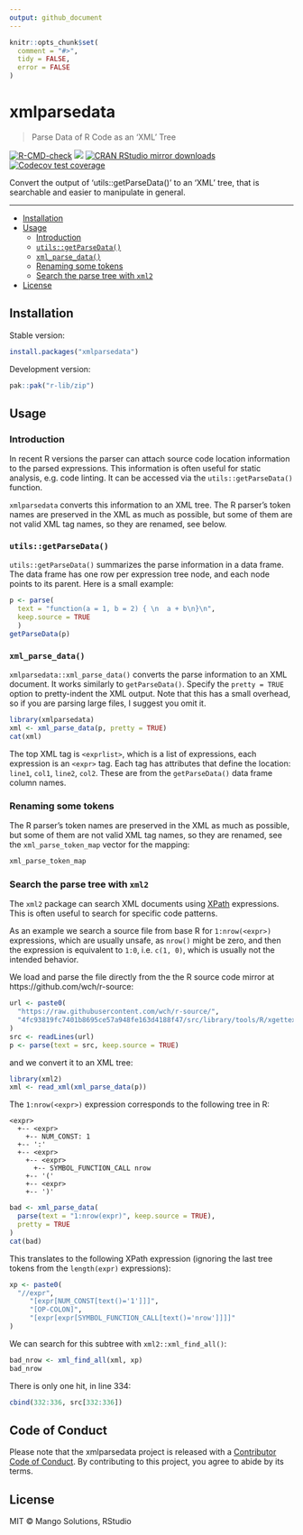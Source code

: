 ```yaml
---
output: github_document
---
```


```r
knitr::opts_chunk$set(
  comment = "#>",
  tidy = FALSE,
  error = FALSE
)
```

# xmlparsedata

> Parse Data of R Code as an 'XML' Tree

<!-- badges: start -->
[![R-CMD-check](https://github.com/r-lib/xmlparsedata/actions/workflows/R-CMD-check.yaml/badge.svg)](https://github.com/r-lib/xmlparsedata/actions/workflows/R-CMD-check.yaml)
[![](https://www.r-pkg.org/badges/version/xmlparsedata)](https://www.r-pkg.org/pkg/xmlparsedata)
[![CRAN RStudio mirror downloads](https://cranlogs.r-pkg.org/badges/xmlparsedata)](https://www.r-pkg.org/pkg/xmlparsedata)
[![Codecov test coverage](https://codecov.io/gh/r-lib/xmlparsedata/graph/badge.svg)](https://app.codecov.io/gh/r-lib/xmlparsedata)
<!-- badges: end -->

Convert the output of 'utils::getParseData()' to an 'XML' tree, that is
searchable and easier to manipulate in general.

---

  - [Installation](#installation)
  - [Usage](#usage)
    - [Introduction](#introduction)
    - [`utils::getParseData()`](#utilsgetparsedata)
    - [`xml_parse_data()`](#xml_parse_data)
    - [Renaming some tokens](#renaming-some-tokens)
    - [Search the parse tree with `xml2`](#search-the-parse-tree-with-xml2)
  - [License](#license)

## Installation

Stable version:

```r
install.packages("xmlparsedata")
```

Development version:

```r
pak::pak("r-lib/zip")
```

## Usage

### Introduction

In recent R versions the parser can attach source code location
information to the parsed expressions. This information is often
useful for static analysis, e.g. code linting. It can be accessed
via the `utils::getParseData()` function.

`xmlparsedata` converts this information to an XML tree.
The R parser's token names are preserved in the XML as much as
possible, but some of them are not valid XML tag names, so they are
renamed, see below.

### `utils::getParseData()`

`utils::getParseData()` summarizes the parse information in a data
frame. The data frame has one row per expression tree node, and each
node points to its parent. Here is a small example:

```r
p <- parse(
  text = "function(a = 1, b = 2) { \n  a + b\n}\n",
  keep.source = TRUE
  )
getParseData(p)
```

### `xml_parse_data()`

`xmlparsedata::xml_parse_data()` converts the parse information to
an XML document. It works similarly to `getParseData()`. Specify the
`pretty = TRUE` option to pretty-indent the XML output. Note that this
has a small overhead, so if you are parsing large files, I suggest you
omit it.

```r
library(xmlparsedata)
xml <- xml_parse_data(p, pretty = TRUE)
cat(xml)
```

The top XML tag is `<exprlist>`, which is a list of
expressions, each expression is an `<expr>` tag. Each tag
has attributes that define the location: `line1`, `col1`,
`line2`, `col2`. These are from the `getParseData()`
data frame column names.

### Renaming some tokens

The R parser's token names are preserved in the XML as much as
possible, but some of them are not valid XML tag names, so they are
renamed, see the `xml_parse_token_map` vector for the mapping:

```r
xml_parse_token_map
```

### Search the parse tree with `xml2`

The `xml2` package can search XML documents using
[XPath](https://en.wikipedia.org/wiki/XPath) expressions. This is often
useful to search for specific code patterns.

As an example we search a source file from base R for `1:nrow(<expr>)`
expressions, which are usually unsafe, as `nrow()` might be zero,
and then the expression is equivalent to `1:0`, i.e. `c(1, 0)`, which
is usually not the intended behavior.

We load and parse the file directly from the the R source code mirror
at https://github.com/wch/r-source:

```r
url <- paste0(
  "https://raw.githubusercontent.com/wch/r-source/",
  "4fc93819fc7401b8695ce57a948fe163d4188f47/src/library/tools/R/xgettext.R"
)
src <- readLines(url)
p <- parse(text = src, keep.source = TRUE)
```

and we convert it to an XML tree:

```r
library(xml2)
xml <- read_xml(xml_parse_data(p))
```

The `1:nrow(<expr>)` expression corresponds to the following
tree in R:

```
<expr>
  +-- <expr>
    +-- NUM_CONST: 1
  +-- ':'
  +-- <expr>
    +-- <expr>
      +-- SYMBOL_FUNCTION_CALL nrow
    +-- '('
	+-- <expr>
	+-- ')'
```

```r
bad <- xml_parse_data(
  parse(text = "1:nrow(expr)", keep.source = TRUE),
  pretty = TRUE
)
cat(bad)
```

This translates to the following XPath expression (ignoring
the last tree tokens from the `length(expr)` expressions):

```r
xp <- paste0(
  "//expr",
     "[expr[NUM_CONST[text()='1']]]",
     "[OP-COLON]",
     "[expr[expr[SYMBOL_FUNCTION_CALL[text()='nrow']]]]"
)
```

We can search for this subtree with `xml2::xml_find_all()`:

```r
bad_nrow <- xml_find_all(xml, xp)
bad_nrow
```

There is only one hit, in line 334:

```r
cbind(332:336, src[332:336])
```

## Code of Conduct

Please note that the xmlparsedata project is released with a
[Contributor Code of Conduct](https://r-lib.github.io/xmlparsedata/CODE_OF_CONDUCT.html).
By contributing to this project, you agree to abide by its terms.

## License

MIT © Mango Solutions, RStudio
